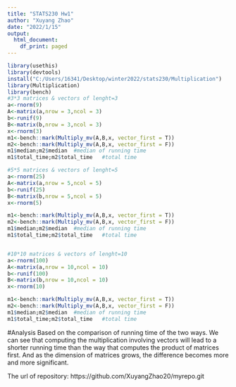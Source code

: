 ```yaml
---
title: "STATS230 Hw1"
author: "Xuyang Zhao"
date: "2022/1/15"
output:
  html_document:
    df_print: paged
---
```


```r
library(usethis)
library(devtools)
install("C:/Users/16341/Desktop/winter2022/stats230/Multiplication")
library(Multiplication)
library(bench)
#3*3 matrices & vectors of lenght=3
a<-rnorm(9)
A<-matrix(a,nrow = 3,ncol = 3)
b<-runif(9)
B<-matrix(b,nrow = 3,ncol = 3)
x<-rnorm(3)
m1<-bench::mark(Multiply_mv(A,B,x, vector_first = T))
m2<-bench::mark(Multiply_mv(A,B,x, vector_first = F))
m1$median;m2$median  #median of running time
m1$total_time;m2$total_time   #total time

#5*5 matrices & vectors of lenght=5
a<-rnorm(25)
A<-matrix(a,nrow = 5,ncol = 5)
b<-runif(25)
B<-matrix(b,nrow = 5,ncol = 5)
x<-rnorm(5)

m1<-bench::mark(Multiply_mv(A,B,x, vector_first = T))
m2<-bench::mark(Multiply_mv(A,B,x, vector_first = F))
m1$median;m2$median  #median of running time
m1$total_time;m2$total_time   #total time


#10*10 matrices & vectors of lenght=10
a<-rnorm(100)
A<-matrix(a,nrow = 10,ncol = 10)
b<-runif(100)
B<-matrix(b,nrow = 10,ncol = 10)
x<-rnorm(10)

m1<-bench::mark(Multiply_mv(A,B,x, vector_first = T))
m2<-bench::mark(Multiply_mv(A,B,x, vector_first = F))
m1$median;m2$median  #median of running time
m1$total_time;m2$total_time   #total time
```
#Analysis
Based on the comparison of running time of the two ways. We can see that computing the multiplication involving vectors will lead to a shorter running time than the way that computes the product of matrices first. And as the dimension of matrices grows, the difference becomes more and more significant.

The url of repository: https://github.com/XuyangZhao20/myrepo.git
